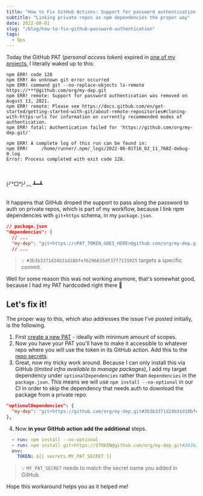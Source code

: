 ```yaml
---
title: "How to Fix GitHub Actions: Support for password authentication was removed"
subtitle: "Linking private repos as npm dependencies the proper way"
date: 2022-08-01
slug: "/blog/how-to-fix-github-password-authentication"
tags:
  - Ops
---
```



<ScrollToTopButton />

Today the GitHub PAT (_personal access token_) expired in [one of my projects](https://tweak-extension.com), I literally waked up to this:

```
npm ERR! code 128
npm ERR! An unknown git error occurred
npm ERR! command git --no-replace-objects ls-remote https://***@github.com/org/my-dep.git
npm ERR! remote: Support for password authentication was removed on August 13, 2021.
npm ERR! remote: Please see https://docs.github.com/en/get-started/getting-started-with-git/about-remote-repositories#cloning-with-https-urls for information on currently recommended modes of authentication.
npm ERR! fatal: Authentication failed for 'https://github.com/org/my-dep.git/'

npm ERR! A complete log of this run can be found in:
npm ERR!     /home/runner/.npm/_logs/2022-08-01T16_02_11_768Z-debug-0.log
Error: Process completed with exit code 128.
```

<br />
<br />
(╯°□°)╯︵ ┻━┻
<br />
<br />

It happens that GitHub droped the support to pass along the password to auth on private repos, which is part of my workflow, because I link npm dependencies with `git+https` schema, in my `package.json`.

```json
// package.json
"dependencies": {
  // ...
  "my-dep": "git+https://<PAT_TOKEN_GOES_HERE>@github.com/org/my-dep.git#3b3b3371d24b31d18bfef6296635df37f7131925",
  // ...
```

> 💡 `#3b3b3371d24b31d18bfef6296635df37f7131925` targets a specific commit.

Well for some reason this was not working anymore, that's somewhat good, because I had my PAT hardcoded right there 🤠

## Let's fix it!

The proper way to this, which also addresses the issue I've posted initially, is the following.

1. First [create a new PAT](https://docs.github.com/en/authentication/keeping-your-account-and-data-secure/creating-a-personal-access-token) - ideally with minimum amount of scopes.
2. Now you have your PAT you'll have to make it accessible to whatever repo where you will use the token in its GitHub action. Add this to the [repo secrets](https://docs.github.com/en/actions/security-guides/encrypted-secrets).
3. Great, now my tricky work around. Because I can only install this via GitHub (_limited infra available to manage packages_), I add my target dependency under `optionalDependencies` rather than `dependencies` in the `package.json`. This means we will use `npm install --no-optional` in our CI in order to skip the dependency that needs auth to download the package from a private repo.

```json
"optionalDependencies": {
  "my-dep": "git+https://github.com/org/my-dep.git#3b3b3371d24b31d18bfef6296635df37f7131925"
},
```

4. Now **in your GitHub action add the additional** steps.

```yml
  - run: npm install --no-optional
  - run: npm install git+https://$TOKEN@github.com/org/my-dep.git#3b3b3371d24b31d18bfef6296635df37f7131925
  env:
    TOKEN: ${{ secrets.MY_PAT_SECRET }}
```

> 💡 `MY_PAT_SECRET` needs to match the secret name you added in GitHub.

Hope this workaround helps you as it helped me!
